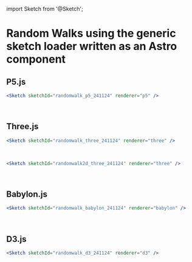 ﻿import Sketch from '@Sketch';

# Random Walks using the generic sketch loader written as an Astro component

## P5.js
```jsx
<Sketch sketchId="randomwalk_p5_241124" renderer="p5" />
```
<Sketch sketchId="randomwalk_p5_241124" renderer="p5" />

<br/>

## Three.js
```jsx
<Sketch sketchId="randomwalk_three_241124" renderer="three" />
```
<Sketch sketchId="randomwalk_three_241124" renderer="three" />

<br/>

```jsx
<Sketch sketchId="randomwalk2d_three_241124" renderer="three" />
```
<Sketch sketchId="randomwalk2d_three_241124" renderer="three" />

<br/>

## Babylon.js
```jsx
<Sketch sketchId="randomwalk_babylon_241124" renderer="babylon" />
```
<Sketch sketchId="randomwalk_babylon_241124" renderer="babylon" />

<br/>

## D3.js
```jsx
<Sketch sketchId="randomwalk_d3_241124" renderer="d3" />
``` 
<Sketch sketchId="randomwalk_d3_241124" renderer="d3" />
